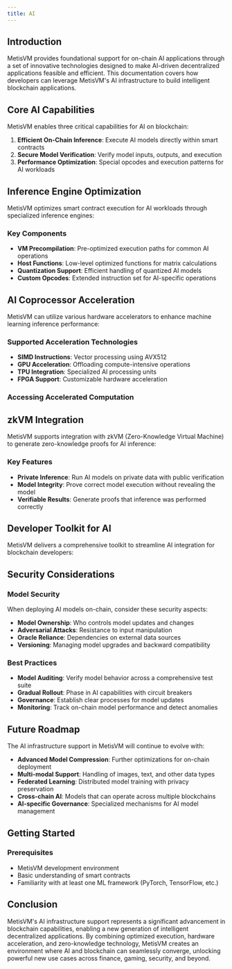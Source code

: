 ```yaml
---
title: AI
---
```


## Introduction

MetisVM provides foundational support for on-chain AI applications through a set of innovative technologies designed to make AI-driven decentralized applications feasible and efficient. This documentation covers how developers can leverage MetisVM's AI infrastructure to build intelligent blockchain applications.

## Core AI Capabilities

MetisVM enables three critical capabilities for AI on blockchain:

1. **Efficient On-Chain Inference**: Execute AI models directly within smart contracts
2. **Secure Model Verification**: Verify model inputs, outputs, and execution
3. **Performance Optimization**: Special opcodes and execution patterns for AI workloads

## Inference Engine Optimization

MetisVM optimizes smart contract execution for AI workloads through specialized inference engines:

### Key Components

- **VM Precompilation**: Pre-optimized execution paths for common AI operations
- **Host Functions**: Low-level optimized functions for matrix calculations
- **Quantization Support**: Efficient handling of quantized AI models
- **Custom Opcodes**: Extended instruction set for AI-specific operations

## AI Coprocessor Acceleration

MetisVM can utilize various hardware accelerators to enhance machine learning inference performance:

### Supported Acceleration Technologies

- **SIMD Instructions**: Vector processing using AVX512
- **GPU Acceleration**: Offloading compute-intensive operations
- **TPU Integration**: Specialized AI processing units
- **FPGA Support**: Customizable hardware acceleration

### Accessing Accelerated Computation

## zkVM Integration

MetisVM supports integration with zkVM (Zero-Knowledge Virtual Machine) to generate zero-knowledge proofs for AI inference:

### Key Features

- **Private Inference**: Run AI models on private data with public verification
- **Model Integrity**: Prove correct model execution without revealing the model
- **Verifiable Results**: Generate proofs that inference was performed correctly

## Developer Toolkit for AI

MetisVM delivers a comprehensive toolkit to streamline AI integration for blockchain developers:

## Security Considerations

### Model Security

When deploying AI models on-chain, consider these security aspects:

- **Model Ownership**: Who controls model updates and changes
- **Adversarial Attacks**: Resistance to input manipulation
- **Oracle Reliance**: Dependencies on external data sources
- **Versioning**: Managing model upgrades and backward compatibility

### Best Practices

- **Model Auditing**: Verify model behavior across a comprehensive test suite
- **Gradual Rollout**: Phase in AI capabilities with circuit breakers
- **Governance**: Establish clear processes for model updates
- **Monitoring**: Track on-chain model performance and detect anomalies

## Future Roadmap

The AI infrastructure support in MetisVM will continue to evolve with:

- **Advanced Model Compression**: Further optimizations for on-chain deployment
- **Multi-modal Support**: Handling of images, text, and other data types
- **Federated Learning**: Distributed model training with privacy preservation
- **Cross-chain AI**: Models that can operate across multiple blockchains
- **AI-specific Governance**: Specialized mechanisms for AI model management

## Getting Started

### Prerequisites

- MetisVM development environment
- Basic understanding of smart contracts
- Familiarity with at least one ML framework (PyTorch, TensorFlow, etc.)

## Conclusion

MetisVM's AI infrastructure support represents a significant advancement in blockchain capabilities, enabling a new generation of intelligent decentralized applications. By combining optimized execution, hardware acceleration, and zero-knowledge technology, MetisVM creates an environment where AI and blockchain can seamlessly converge, unlocking powerful new use cases across finance, gaming, security, and beyond.
